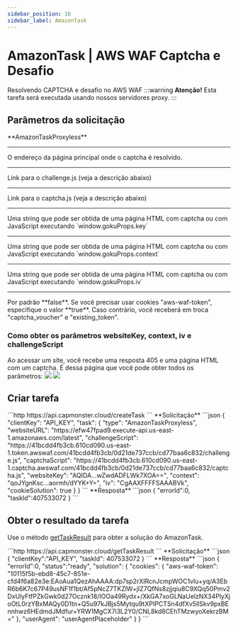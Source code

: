 ```yaml
---
sidebar_position: 16
sidebar_label: AmazonTask
---
```




# AmazonTask | AWS WAF Captcha e Desafio
Resolvendo CAPTCHA e desafio no AWS WAF
:::warning **Atenção!**
Esta tarefa será executada usando nossos servidores proxy.
:::

## Parâmetros da solicitação
<TabItem value="proxyless" label="RecaptchaV2EnterpriseTaskProxyless (sem proxy)" default className="bordered-panel">
<ParamItem title="type" required type="string" />
**AmazonTaskProxyless**

---

<ParamItem title="websiteURL" required type="string" />
O endereço da página principal onde o captcha é resolvido.

---

<ParamItem title="challengeScript" required type="string" />
Link para o challenge.js (veja a descrição abaixo)

---

<ParamItem title="captchaScript" required type="string" />
Link para o captcha.js (veja a descrição abaixo)

---

<ParamItem title="websiteKey" required type="string" />
Uma string que pode ser obtida de uma página HTML com captcha ou com JavaScript executando `window.gokuProps.key`

---

<ParamItem title="context" required type="string" />
Uma string que pode ser obtida de uma página HTML com captcha ou com JavaScript executando `window.gokuProps.context`

---

<ParamItem title="iv" required type="string" />
Uma string que pode ser obtida de uma página HTML com captcha ou com JavaScript executando `window.gokuProps.iv`

---

<ParamItem title="cookieSolution" type="boolean" />
Por padrão **false**. Se você precisar usar cookies "aws-waf-token", especifique o valor **true**. Caso contrário, você receberá em troca "captcha_voucher" e "existing_token".

</TabItem>

### Como obter os parâmetros websiteKey, context, iv e challengeScript
Ao acessar um site, você recebe uma resposta 405 e uma página HTML com um captcha. É dessa página que você pode obter todos os parâmetros:
![](./images/amazon-task/aws1.png) 
![](./images/amazon-task/aws2.png)

## Criar tarefa


<TabItem value="proxyless" label="RecaptchaV2TaskProxyless (sem proxy)" default className="method-panel">
<MethodItem>
  ```http
  https://api.capmonster.cloud/createTask
  ```
</MethodItem>
<MethodDescription>
**Solicitação**
```json
{
    "clientKey": "API_KEY",
    "task": {
        "type": "AmazonTaskProxyless",
        "websiteURL": "https://efw47fpad9.execute-api.us-east-1.amazonaws.com/latest",
        "challengeScript": "https://41bcdd4fb3cb.610cd090.us-east-1.token.awswaf.com/41bcdd4fb3cb/0d21de737ccb/cd77baa6c832/challenge.js",
        "captchaScript": "https://41bcdd4fb3cb.610cd090.us-east-1.captcha.awswaf.com/41bcdd4fb3cb/0d21de737ccb/cd77baa6c832/captcha.js",
        "websiteKey": "AQIDA...wZwdADFLWk7XOA==",
        "context": "qoJYgnKsc...aormh/dYYK+Y=",
        "iv": "CgAAXFFFFSAAABVk",
        "cookieSolution": true
    }
}
```
**Resposta**
```json
{
  "errorId":0,
  "taskId":407533072
}
```

</MethodDescription>
</TabItem>

## Obter o resultado da tarefa
Use o método [getTaskResult](../api/methods/get-task-result.md) para obter a solução do AmazonTask.

<TabItem value="proxyless" label="GeeTestTaskProxyless (sem proxy)" default className="method-panel-full">
<MethodItem>
```http
https://api.capmonster.cloud/getTaskResult
```
</MethodItem>
<MethodDescription>
**Solicitação**
```json
{
  "clientKey":"API_KEY",
  "taskId": 407533072
}
```
**Resposta**
```json
{
    "errorId":0,
    "status":"ready",
    "solution": {
        "cookies": {
            "aws-waf-token": "10115f5b-ebd8-45c7-851e-cfd4f6a82e3e:EAoAua1QezAhAAAA:dp7sp2rXIRcnJcmpWOC1vIu+yq/A3EbR6b6K7c67P49usNF1f1bt/Af5pNcZ7TKZlW+jIZ7QfNs8zjjqiu8C9XQq50Pmv2DxUlyFtfPZkGwk0d27Ocznk18/IOOa49Rydx+/XkGA7xoGLNaUelzNX34PlyXjoOtL0rzYBxMAQy0D1tn+Q5u97kJBjs5Mytqu9tXPIPCTSn4dfXv5llSkv9pxBEnnhwz6HEdmdJMdfur+YRW1MgCX7i3L2Y0/CNL8kd8CEhTMzwyoXekrzBM="
        },
        "userAgent": "userAgentPlaceholder"
    }
}
```
</MethodDescription>
</TabItem>
